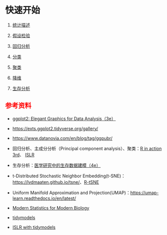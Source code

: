 # 快速开始 {.unnumbered}

1.  [统计描述](statistical_description.qmd)

2.  [假设检验](hypothesisTesting.qmd)

3.  [回归分析](RegressionAnalysis.qmd)

4.  [分类](classification.qmd)

5.  [聚类](Cluster.qmd)

6.  [降维](DimensionReduction.qmd)

7.  [生存分析](SurvivalAnalysis.qmd)

## 参考资料 {style="color:red"}

-   [ggplot2: Elegant Graphics for Data Analysis（3e）](https://ggplot2-book.org/)

-   <https://exts.ggplot2.tidyverse.org/gallery/>

-   <https://www.datanovia.com/en/blog/tag/ggpubr/>

-   回归分析、主成分分析（Principal component analysis）、聚类：[R in action 3rd](https://livebook.manning.com/book/r-in-action-third-edition)、 [ISLR](https://www.statlearning.com/)

-   生存分析：[医学研究中的生存数据建模（4e）](https://bookdown.org/wangzhen/survival/)

-   t-Distributed Stochastic Neighbor Embedding(t-SNE)：<https://lvdmaaten.github.io/tsne/>、[R-tSNE](https://cran.r-project.org/web/packages/tsne/)

-   Uniform Manifold Approximation and Projection(UMAP)：<https://umap-learn.readthedocs.io/en/latest/>

-   [Modern Statistics for Modern Biology](https://www.huber.embl.de/msmb/)

-   [tidymodels](https://www.tidymodels.org/)

-   [ISLR with tidymodels](https://emilhvitfeldt.github.io/ISLR-tidymodels-labs/)
